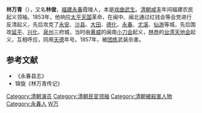 '''林万青'''（{{bd|19世纪||1857年|}}），又名'''林俊'''，[[福建|福建]][[永春县|永春]]霞陵人，本是[[戏曲|戏曲]][[武生|武生]]。[[清朝|清朝]][[咸丰_(年号)|咸丰]]年间福建农民起义领袖。1853年，他响应[[太平天国|太平天国]]革命，在闽中、闽北通过红钱会等会党进行反清起义，先后攻克了[[永安县_(福建省)|永安]]、[[沙县|沙县]]、[[大田县|大田]]、[[德化|德化]]、[[永春|永春]]、[[尤溪|尤溪]]、[[仙游|仙游]]等城，先后围攻[[延平府|延平]]、[[兴化府|兴化]]、[[泉州|泉州]]三府城，当时由[[黄威|黄威]]的闽南[[小刀会|小刀会]]起义，[[林恭|林恭]]的[[台湾|台湾]][[天地会|天地会]]起义，互相呼应，同用[[天德_(林万青)|天德]]年号。1857年，被[[团练|团练]]武装杀害。

==参考文献==
*《永春县志》
*锦旋《林万青传记》

{{中国民变起事领袖}}

{{DEFAULTSORT:L}}
[[Category:清朝演员|Category:清朝演员]]
[[Category:清朝民变领袖|Category:清朝民变领袖]]
[[Category:清朝被殺害人物|Category:清朝被殺害人物]]
[[Category:永春人|Category:永春人]]
[[Category:林姓|W万]]